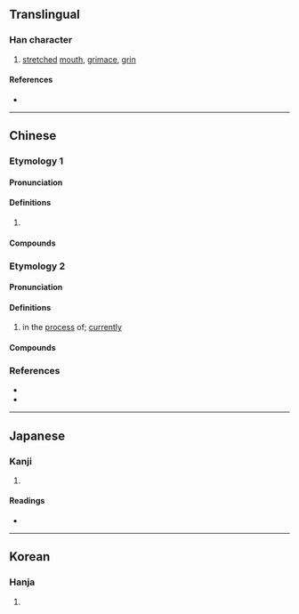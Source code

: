 {{character info/new}}
==Translingual==

===Han character===
{{Han char|rn=30|rad=口|as=06|sn=9|four=62000|canj=RMNN|ids=⿰口列}}

# [[stretch]]ed [[mouth]], [[grimace]], [[grin]]

====References====
* {{Han ref|kx=0186.090|dkj=03536|dj=0405.310|hdz=10613.160|uh=54A7|ud=21671|bh=ABA8|bd=43944}}

----

==Chinese==

===Etymology 1===
{{zh-forms}}

====Pronunciation====
{{zh-pron
|m=liē
|c=lit6,le2,le1,le4
|mn=lia̍t
|cat=
}}

====Definitions====
{{zh-hanzi}}

# {{rfdef|zh}}

====Compounds====
{{zh-der|乾巴疵咧|咧熊|咧咧|咧嘴|咧子|大大咧咧|白不呲咧|罵罵咧咧|醉咧咧兒|齜牙咧嘴}}

===Etymology 2===
{{zh-forms|alt=在,塊}}

====Pronunciation====
{{zh-pron
|mn=xm:le̍h/xm:--leh/qz:lér/tw:teh/twv:leh
|cat=
}}

====Definitions====
{{zh-hanzi}}

# {{lb|zh|Min Nan}} in the [[process]] of; [[currently]]
#: {{zh-x|我 咧 食飯。|I'm eat'''ing'''.|TW}}

====Compounds====
{{zh-der|佇咧|當咧|咧欲}}

===References===
* {{R:yue:Hanzi}}
* {{R:nan:thcwdq}}

----

==Japanese==

===Kanji===
{{ja-kanji|grade=|rs=口06}}

# {{defn|lang=ja|sort=口06}}

====Readings====
* {{ja-readings|on=[[れつ]] (retsu), [[れち]] (rechi)|kun=}}

----

==Korean==

===Hanja===
{{ko-hanja|hangeul=렬|rv=ryeol|mr=ryŏl}}

# {{defn|lang=ko|sort=口06}}